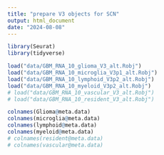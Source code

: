 ```yaml
---
title: "prepare V3 objects for SCN"
output: html_document
date: "2024-08-08"
---
```


```r
library(Seurat)
library(tidyverse)
```

```r
load("data/GBM_RNA_10_glioma_V3_alt.Robj")
load("data/GBM_RNA_10_microglia_V3p1_alt.Robj")
load("data/GBM_RNA_10_lymphoid_V3p2_alt.Robj")
load("data/GBM_RNA_10_myeloid_V3p2_alt.Robj") 
# load("data/GBM_RNA_10_vascular_V3_alt.Robj") 
# load("data/GBM_RNA_10_resident_V3_alt.Robj") 
``` 


```r
colnames(Glioma@meta.data)
colnames(microglia@meta.data)
colnames(lymphoid@meta.data)
colnames(myeloid@meta.data)
# colnames(resident@meta.data)
# colnames(vascular@meta.data)
```


